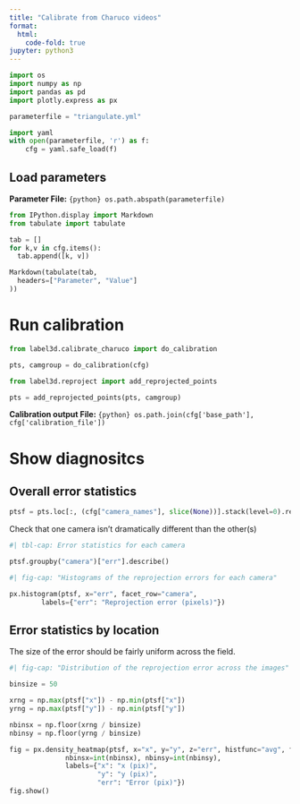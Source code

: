 ```yaml
---
title: "Calibrate from Charuco videos"
format:
  html:
    code-fold: true
jupyter: python3
---
```



```python
import os
import numpy as np
import pandas as pd
import plotly.express as px
```


```python
parameterfile = "triangulate.yml"

import yaml
with open(parameterfile, 'r') as f:
    cfg = yaml.safe_load(f)
```

## Load parameters

**Parameter File:** `{python} os.path.abspath(parameterfile)`

```python
from IPython.display import Markdown
from tabulate import tabulate

tab = []
for k,v in cfg.items():
  tab.append([k, v])

Markdown(tabulate(tab,
  headers=["Parameter", "Value"]
))
```

# Run calibration


```python
from label3d.calibrate_charuco import do_calibration

pts, camgroup = do_calibration(cfg)
```

```python
from label3d.reproject import add_reprojected_points

pts = add_reprojected_points(pts, camgroup)
```

**Calibration output File:** `{python} os.path.join(cfg['base_path'], cfg['calibration_file'])`


# Show diagnositcs


## Overall error statistics

```python
ptsf = pts.loc[:, (cfg["camera_names"], slice(None))].stack(level=0).reset_index()
```

Check that one camera isn't dramatically different than the other(s)

```python
#| tbl-cap: Error statistics for each camera

ptsf.groupby("camera")["err"].describe()
```

```python
#| fig-cap: "Histograms of the reprojection errors for each camera"

px.histogram(ptsf, x="err", facet_row="camera",
        labels={"err": "Reprojection error (pixels)"})
```

## Error statistics by location

The size of the error should be fairly uniform across the field.

```python
#| fig-cap: "Distribution of the reprojection error across the images"

binsize = 50

xrng = np.max(ptsf["x"]) - np.min(ptsf["x"])
yrng = np.max(ptsf["y"]) - np.min(ptsf["y"])

nbinsx = np.floor(xrng / binsize)
nbinsy = np.floor(yrng / binsize)

fig = px.density_heatmap(ptsf, x="x", y="y", z="err", histfunc="avg", facet_row="camera",
              nbinsx=int(nbinsx), nbinsy=int(nbinsy),
              labels={"x": "x (pix)",
                      "y": "y (pix)",
                      "err": "Error (pix)"})
fig.show()
```